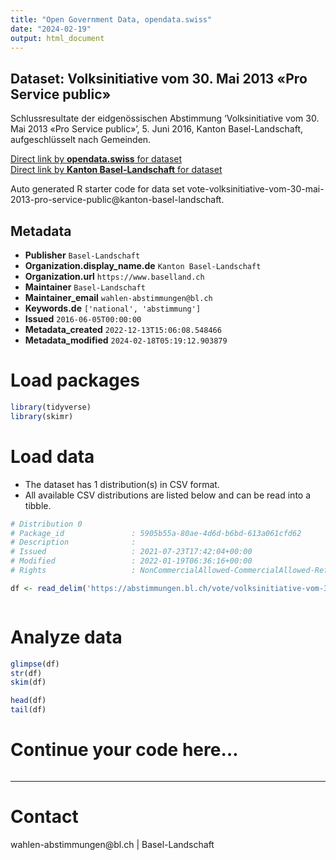 ```yaml
---
title: "Open Government Data, opendata.swiss"
date: "2024-02-19"
output: html_document
---
```


## Dataset: Volksinitiative vom 30. Mai 2013 «Pro Service public»

Schlussresultate der eidgenössischen Abstimmung 'Volksinitiative vom 30. Mai 2013 «Pro Service public»', 5. Juni 2016, Kanton Basel-Landschaft, aufgeschlüsselt nach Gemeinden.

[Direct link by **opendata.swiss** for dataset](https://opendata.swiss/de/dataset/volksinitiative-vom-30-mai-2013-pro-service-public)<br>
[Direct link by **Kanton Basel-Landschaft** for dataset](https://abstimmungen.bl.ch/vote/volksinitiative-vom-30-mai-2013-pro-service-public/data)

Auto generated R starter code for data set vote-volksinitiative-vom-30-mai-2013-pro-service-public@kanton-basel-landschaft.

## Metadata

- **Publisher** `Basel-Landschaft`
- **Organization.display_name.de** `Kanton Basel-Landschaft`
- **Organization.url** `https://www.baselland.ch`
- **Maintainer** `Basel-Landschaft`
- **Maintainer_email** `wahlen-abstimmungen@bl.ch`
- **Keywords.de** `['national', 'abstimmung']`
- **Issued** `2016-06-05T00:00:00`
- **Metadata_created** `2022-12-13T15:06:08.548466`
- **Metadata_modified** `2024-02-18T05:19:12.903879`


# Load packages

```r

library(tidyverse)
library(skimr)

```

# Load data

-   The dataset has 1 distribution(s) in CSV format.
-   All available CSV distributions are listed below and can be read into a tibble.

```r

# Distribution 0
# Package_id               : 5905b55a-80ae-4d6d-b6bd-613a061cfd62
# Description              : 
# Issued                   : 2021-07-23T17:42:04+00:00
# Modified                 : 2022-01-19T06:36:16+00:00
# Rights                   : NonCommercialAllowed-CommercialAllowed-ReferenceRequired

df <- read_delim('https://abstimmungen.bl.ch/vote/volksinitiative-vom-30-mai-2013-pro-service-public/data-csv')



```

# Analyze data

```r

glimpse(df)
str(df)
skim(df)

head(df)
tail(df)

```

# Continue your code here...

```r

```

------------------------------------------------------------------------

# Contact

wahlen-abstimmungen@bl.ch | Basel-Landschaft
